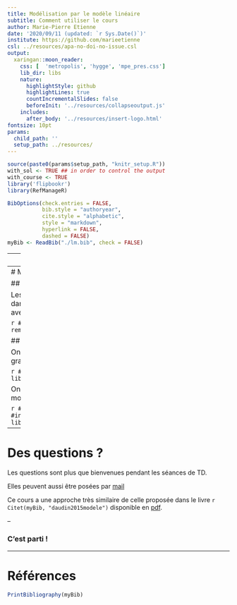 ```yaml
---
title: Modélisation par le modèle linéaire
subtitle: Comment utiliser le cours
author: Marie-Pierre Etienne
date: '2020/09/11 (updated: `r Sys.Date()`)'
institute: https://github.com/marieetienne
csl: ../resources/apa-no-doi-no-issue.csl
output:
  xaringan::moon_reader:
    css: [  'metropolis', 'hygge', 'mpe_pres.css']
    lib_dir: libs
    nature:
      highlightStyle: github
      highlightLines: true
      countIncrementalSlides: false
      beforeInit: '../resources/collapseoutput.js'
    includes:
      after_body: '../resources/insert-logo.html'
fontsize: 10pt
params:
  child_path: ''
  setup_path: ../resources/
---
```




```r
source(paste0(params$setup_path, "knitr_setup.R"))
with_sol <- TRUE ## in order to control the output
with_course <- TRUE
library('flipbookr')
library(RefManageR)
```


```r
BibOptions(check.entries = FALSE,
           bib.style = "authoryear",
           cite.style = "alphabetic",
           style = "markdown",
           hyperlink = FALSE,
           dashed = FALSE)
myBib <- ReadBib("./lm.bib", check = FALSE)
```

---
# Introduction

Le cours compporte des sessions des cours enregistrées et des TDS en visioconférence.

Les codes utilisés dans les parties de cours enregistrées sont mis à disposition néanmoins le cours se concentre sur les concepts de modélisation et ne détaillera qu'à minima les commandes utilisées.

L'ensemble des slides est disponible sur [mon compte GitHub](https://github.com/MarieEtienne/courses/tree/master/linearmodel) sous forme de fichiers `.Rmd`.


---
# Mise en oeuvre

## Données 

Les données utilisées dans le cours sont disponibles dans le package `coursedata` à installer depuis GitHub avec la commande :


```r
#install.package('remotes')
remotes::install_github('MarieEtienne/coursesdata')
```

## Code R

On va utiliser les fonctions du `tidyverse` et les graphiques sont proposés avec `ggplot2`.

```r
#install.package('tidyverse')
library(tidyverse)
library(ggplot2)
```

On utilisera également des fonctions spécifiques du modèle linéaire

```r
#install.packages('car')
#install.packages('emmeans')
library(car)
library(emmeans)
```


---
# Des questions ?

Les questions sont plus que bienvenues pendant les séances de TD. 

Elles peuvent aussi être posées par [mail](mailto:marie-pierre.etienne@agrocampus-ouest.fr)


Ce cours a une approche très similaire de celle proposée dans le livre `r Citet(myBib, "daudin2015modele")` disponible en [pdf](https://marieetienne.github.io/MesPapiers/2012_ModeleLineaireEt_Extensions.pdf).

--

### C'est parti !

---
# Références


```r
PrintBibliography(myBib)
```




